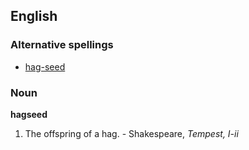 ==English==

===Alternative spellings===
* [[hag-seed]]

===Noun===
'''hagseed'''
# The offspring of a hag. - Shakespeare, ''Tempest, I-ii''